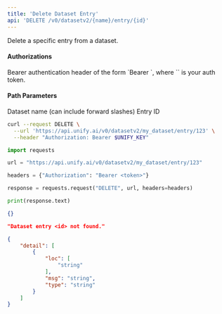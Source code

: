 ```yaml
---
title: 'Delete Dataset Entry'
api: 'DELETE /v0/datasetv2/{name}/entry/{id}'
---
```

Delete a specific entry from a dataset.

#### Authorizations

<ParamField header="Authorization" type="string" required="true">
  Bearer authentication header of the form `Bearer <token>`, where `<token>` is your auth token.
</ParamField>

#### Path Parameters

<ParamField query="name" type="string" required="true">
Dataset name (can include forward slashes)
</ParamField>

<ParamField query="id" type="string" required="true">
Entry ID
</ParamField>

<RequestExample>

```bash cURL
curl --request DELETE \
  --url 'https://api.unify.ai/v0/datasetv2/my_dataset/entry/123' \
  --header "Authorization: Bearer $UNIFY_KEY"
```

```python Python
import requests

url = "https://api.unify.ai/v0/datasetv2/my_dataset/entry/123"

headers = {"Authorization": "Bearer <token>"}

response = requests.request("DELETE", url, headers=headers)

print(response.text)
```

</RequestExample>
<ResponseExample>

```json 200
{}
```

```json 404
"Dataset entry <id> not found."
```

```json 422
{
    "detail": [
        {
            "loc": [
                "string"
            ],
            "msg": "string",
            "type": "string"
        }
    ]
}
```

</ResponseExample>
